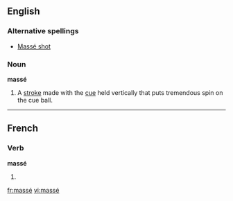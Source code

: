 {{see|masse}}
==English==

===Alternative spellings===
*[[Massé shot]]

===Noun===
'''massé'''

# {{billiards}} A [[stroke]] made with the [[cue]] held vertically that puts tremendous spin on the cue ball.

----
==French==

===Verb===
'''massé'''

# {{past participle of|[[masser#French|masser]]|lang=French}}

[[fr:massé]]
[[vi:massé]]